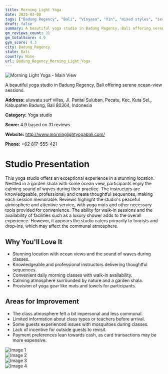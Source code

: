 ```yaml
---
title: Morning Light Yoga
date: 2025-03-08
tags: ["Badung Regency", "Bali", "Vinyasa", "Yin", "mixed styles", "serene atmosphere", "tourist-friendly", "Badung Regency"]  
draft: false
summary: A beautiful yoga studio in Badung Regency, Bali offering serene ocean-view sessions.
gm_reviews_count: 31
gm_totalScore: 4.9
gym_score: 4.3
city: Badung_Regency
state: Bali
country: None
url: Badung_Regency_Morning_Light_Yoga
---
```


<div className="aspect-[16/9] relative my-8">
  <img 
    src="https://lh5.googleusercontent.com/p/AF1QipPirU3hyRt7JZZD454KjFxS6uW21dSn7iY6GP5q=w1920-h1080-k-no"
    alt="Morning Light Yoga - Main View"
    className="object-cover absolute inset-0 w-full h-full rounded-lg"
  />
</div>

A beautiful yoga studio in Badung Regency, Bali offering serene ocean-view sessions.

**Address:** uluwatu surf villas, Jl. Pantai Suluban, Pecatu, Kec. Kuta Sel., Kabupaten Badung, Bali 80364, Indonesia

**Category:** Yoga studio

**Score:** 4.9 based on 31 reviews

**Website:** http://www.morninglightyogabali.com/

**Phone:** +62 817-555-421

# Studio Presentation

This yoga studio offers an exceptional experience in a stunning location. Nestled in a garden shala with some ocean view, participants enjoy the calming sound of waves during their practice. The instructors are knowledgeable, professional, and create thoughtful sequences, making each session memorable. Reviews highlight the studio's peaceful atmosphere and attentive service, with yoga mats and other necessary tools provided for convenience. The ability for walk-in sessions and the availability of facilities such as a luxury shower adds to the overall experience. However, it appears the studio caters primarily to tourists and drop-ins, which may affect the communal atmosphere.

## Why You'll Love It

- Stunning location with ocean views and the sound of waves during classes.
- Knowledgeable and professional instructors delivering thoughtful sequences.
- Convenient daily morning classes with walk-in availability.
- Calming atmosphere surrounded by nature and a garden shala.
- Provision of yoga gear like mats and towels for participants.

## Areas for Improvement

- The class atmosphere felt a bit impersonal and less communal.
- Limited information about class types or teachers before arrival.
- Some guests experienced issues with mosquitoes during classes.
- Lack of incentive for outside guests to revisit.
- Payment preferences lean towards cash, as card transactions may be more expensive.

<div className="grid grid-cols-1 xl:grid-cols-2 gap-4 my-8">
<div className="aspect-[4/3] relative"><img src="https://lh5.googleusercontent.com/p/AF1QipP9CFY5IhI5Hs9gz3wOD3uFk67dcQYQNwvelmSI=w1920-h1080-k-no" alt="Image 1" className="object-cover absolute inset-0 w-full h-full rounded-lg" /></div>
<div className="aspect-[4/3] relative"><img src="https://lh5.googleusercontent.com/p/AF1QipMmo7qu6gmUcgd9CUqU8SlE8piuAMY7utjtQi4H=w1920-h1080-k-no" alt="Image 2" className="object-cover absolute inset-0 w-full h-full rounded-lg" /></div>
<div className="aspect-[4/3] relative"><img src="https://lh5.googleusercontent.com/p/AF1QipNojUMDEjJFBrUcnRwEJAJS_vXoDIIaZDVF0oTU=w1920-h1080-k-no" alt="Image 3" className="object-cover absolute inset-0 w-full h-full rounded-lg" /></div>
<div className="aspect-[4/3] relative"><img src="https://lh5.googleusercontent.com/p/AF1QipNT3A78ChuLA3zdOsrhKWOuJDzwC37DnSHh7n79=w1920-h1080-k-no" alt="Image 4" className="object-cover absolute inset-0 w-full h-full rounded-lg" /></div>
</div>